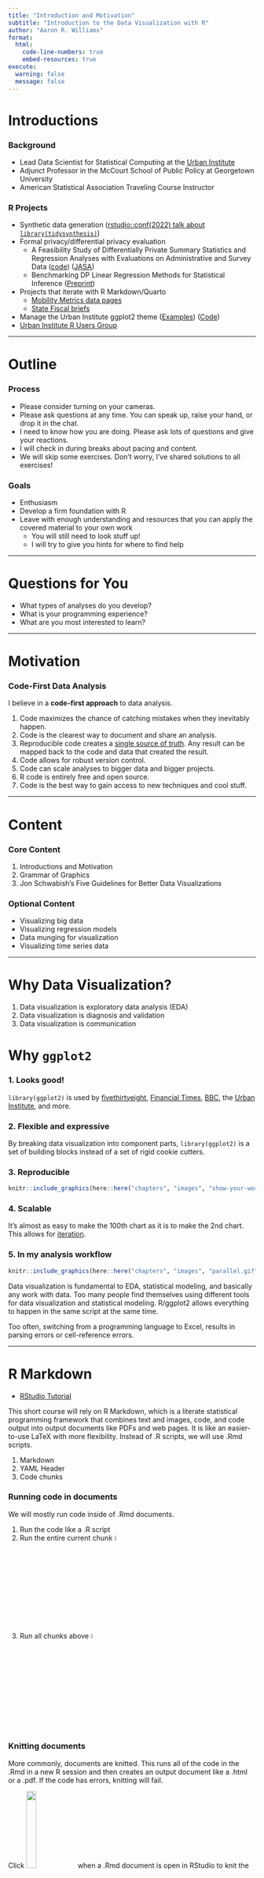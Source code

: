 ```yaml
---
title: "Introduction and Motivation"
subtitle: "Introduction to the Data Visualization with R"
author: "Aaron R. Williams"
format: 
  html: 
    code-line-numbers: true
    embed-resources: true
execute: 
  warning: false
  message: false
---
```


# Introductions

### Background

* Lead Data Scientist for Statistical Computing at the [Urban Institute](https://www.urban.org/)
* Adjunct Professor in the McCourt School of Public Policy at Georgetown University
* American Statistical Association Traveling Course Instructor

### R Projects

* Synthetic data generation ([rstudio::conf(2022) talk about `library(tidysynthesis)`](https://www.youtube.com/watch?v=ai8QU5jJNIw&list=PL9HYL-VRX0oTOwqzVtL_q5T8MNrzn0mdH&index=42))
* Formal privacy/differential privacy evaluation
    - A Feasibility Study of Differentially Private Summary Statistics and Regression Analyses with Evaluations on Administrative and Survey Data ([code](https://github.com/UI-Research/formal-privacy-comp))  ([JASA](https://www.tandfonline.com/doi/full/10.1080/01621459.2023.2270795))
    - Benchmarking DP Linear Regression Methods for Statistical Inference ([Preprint](https://conference.nber.org/conf_papers/f194244.pdf))
- Projects that iterate with R Markdown/Quarto
    - [Mobility Metrics data pages](https://upward-mobility.urban.org/measuring-upward-mobility-counties-and-cities-across-us)
    - [State Fiscal briefs](https://www.urban.org/policy-centers/cross-center-initiatives/state-and-local-finance-initiative/projects/state-fiscal-briefs)
* Manage the Urban Institute ggplot2 theme ([Examples](https://urbaninstitute.github.io/r-at-urban/graphics-guide.html)) ([Code](https://github.com/UrbanInstitute/urbnthemes))
* [Urban Institute R Users Group](https://urbaninstitute.github.io/r-at-urban/)

-----

# Outline

### Process

* Please consider turning on your cameras. 
* Please ask questions at any time. You can speak up, raise your hand, or drop it in the chat. 
* I need to know how you are doing. Please ask lots of questions and give your reactions.
* I will check in during breaks about pacing and content.
* We will skip some exercises. Don't worry, I've shared solutions to all exercises!

### Goals

* Enthusiasm
* Develop a firm foundation with R
* Leave with enough understanding and resources that you can apply the covered material to your own work
    * You will still need to look stuff up!
    * I will try to give you hints for where to find help

-----

# Questions for You

* What types of analyses do you develop?
* What is your programming experience?
* What are you most interested to learn?

-----

# Motivation

### Code-First Data Analysis

I believe in a **code-first approach** to data analysis. 

1. Code maximizes the chance of catching mistakes when they inevitably happen. 
2. Code is the clearest way to document and share an analysis. 
3. Reproducible code creates a [single source of truth](https://posit.co/blog/the-advantages-of-code-first-data-science/). Any result can be mapped back to the code and data that created the result. 
4. Code allows for robust version control. 
5. Code can scale analyses to bigger data and bigger projects.
6. R code is entirely free and open source.
7. Code is the best way to gain access to new techniques and cool stuff. 

-----

# Content

### Core Content

1. Introductions and Motivation
2. Grammar of Graphics
3. Jon Schwabish's Five Guidelines for Better Data Visualizations

### Optional Content

* Visualizing big data
* Visualizing regression models
* Data munging for visualization
* Visualizing time series data

-----

# Why Data Visualization?

1. Data visualization is exploratory data analysis (EDA)
2. Data visualization is diagnosis and validation
3. Data visualization is communication

# Why `ggplot2`

### 1. Looks good!

`library(ggplot2)` is used by [fivethirtyeight](https://fivethirtyeight.com/features/the-56-best-and-weirdest-charts-we-made-in-2019/), [Financial Times](https://johnburnmurdoch.github.io/slides/r-ggplot/#/), [BBC](https://bbc.github.io/rcookbook/), the [Urban Institute](https://urbaninstitute.github.io/r-at-urban/graphics-guide.html), and more. 

### 2. Flexible and expressive

By breaking data visualization into component parts, `library(ggplot2)` is a set of building blocks instead of a set of rigid cookie cutters. 

### 3. Reproducible

```r
knitr::include_graphics(here::here("chapters", "images", "show-your-work.png"))

```

### 4. Scalable

It's almost as easy to make the 100th chart as it is to make the 2nd chart. This allows for [iteration](https://www.urban.org/policy-centers/cross-center-initiatives/state-and-local-finance-initiative/projects/state-fiscal-briefs). 

### 5. In my analysis workflow

```r
knitr::include_graphics(here::here("chapters", "images", "parallel.gif"))

```

Data visualization is fundamental to EDA, statistical modeling, and basically any work with data. Too many people find themselves using different tools for data visualization and statistical modeling. R/ggplot2 allows everything to happen in the same script at the same time. 

Too often, switching from a programming language to Excel, results in parsing errors or cell-reference errors. 

-----

# R Markdown

* [RStudio Tutorial](https://rmarkdown.rstudio.com/lesson-1.html)

This short course will rely on R Markdown, which is a literate statistical programming framework that combines text and images, code, and code output into output documents like PDFs and web pages. It is like an easier-to-use LaTeX with more flexibility. Instead of .R scripts, we will use .Rmd scripts. 

1. Markdown
2. YAML Header
3. Code chunks

### Running code in documents

We will mostly run code inside of .Rmd documents. 

1. Run the code like a .R script
2. Run the entire current chunk ![](images/run-chunk.png){width=5%}
3. Run all chunks above ![](images/run-chunk-above.png){width=5%}

### Knitting documents

More commonly, documents are knitted. This runs all of the code in the .Rmd in a new R session and then creates an output document like a .html or a .pdf. If the code has errors, knitting will fail.

Click ![](images/knit.png){width=20%} when a .Rmd document is open in RStudio to knit the document.

### `r kableExtra::text_spec("Exercise 1", color = "#1696d2")`

<font color="#55b748">Step 1:</font> Open RStudio by double-clicking `2024_asa-data-viz.Rproj`

<font color="#55b748">Step 2:</font> Open `02_workbook.Rmd` in RStudio. Make sure it is in `2024_asa-data-viz.Rproj`. That is, you should not see `Project: (None)` in the top right of RStudio.

<font color="#55b748">Step 3:</font> Click knit!
